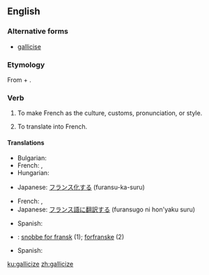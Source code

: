 ==English==

===Alternative forms===
* [[gallicise]] {{qualifier|non-Oxford British spelling}}

===Etymology===
From {{etyl|la|en}} {{term|Gallicus||French|lang=la}} + {{term|-ize}}.

===Verb===
{{en-verb|galliciz}}

# {{context|transitive|lang=en}} To make French as the culture, customs, pronunciation, or style.
# {{context|transitive|lang=en}} To translate into French.

====Translations====
{{trans-top|to make French as the culture, customs, pronunciation, or style}}
* Bulgarian: {{t|bg|пофренчвам|sc=Cyrl}}
* French: {{t|fr|faire français}}, {{t+|fr|franciser}}
* Hungarian: {{t|hu|elfranciásít}}
{{trans-mid}}
* Japanese: [[フランス化]]する (furansu-ka-suru)
{{trans-bottom}}

{{trans-top|to translate into French}}
* French: {{t|fr|traduire en français}}, {{t+|fr|franciser}}
* Japanese: [[フランス語]]に[[翻訳する]] (furansugo ni hon'yaku suru)
{{trans-mid}}
* Spanish: {{t|es|traducir en francés}}
{{trans-bottom}}

{{checktrans-top}}
* {{ttbc|da}}: [[snobbe for fransk]] (1); [[forfranske]] (2)
* Spanish: {{t-check|es|galicizar}}
{{trans-bottom}}

[[ku:gallicize]]
[[zh:gallicize]]